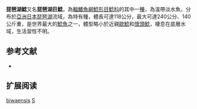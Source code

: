 {{Speciesbox
| name = 琵琶湖鯰
| image = Silurus biwaensis1.jpg
| image_width = 250px
| status = NE
| status_system = IUCN3.1
| genus = Silurus
| species = biwaensis
| authority = [[Tomoda|Tomoda]], 1961
| synonyms = *''Parasilurus biwaensis'', Tomoda, 1961
*''Parasilurus biawaensis'', Tomoda, 1961
}}

'''琵琶湖鯰'''又名'''琵琶湖巨鯰'''，為[[輻鰭魚綱|輻鰭魚綱]][[鯰形目|鯰形目]][[鯰科|鯰科]]的其中一[[種|種]]，為溫帶淡水魚，分布於[[亞洲|亞洲]][[日本|日本]][[琵琶湖|琵琶湖]]流域，為特有種，體長可達118公分，最大可達240公分、140 公斤重，是世界最大的[[鯰魚|鯰魚]]之一，體型略小於近親[[歐鯰|歐鯰]]和[[懷頭鯰|懷頭鯰]]，棲息在底層水域，生活習性不明。

==参考文献==
*{{FishBase_species|genus=Silurus|species=biwaensis|year=2015|month=8}}

== 扩展阅读 ==
{{refbegin}}
{{wikispecies-inline|Silurus biwaensis|琵琶湖鯰}}
{{refend}}
{{Taxonbar|from=Q2286409}}

[[Category:鯰屬|biwaensis]]
[[Category:1961年描述的鱼类|S]]